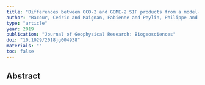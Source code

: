 ```yaml
---
title: "Differences between OCO-2 and GOME-2 SIF products from a model-data fusion perspective"
author: "Bacour, Cedric and Maignan, Fabienne and Peylin, Philippe and Macbean, Natasha and Bastrikov, Vladislav and Joiner, Joanna and Kohler, Philipp and Guanter, Luis and Frankenberg, Christian"
type: "article"
year: 2019
publication: "Journal of Geophysical Research: Biogeosciences"
doi: "10.1029/2018jg004938"
materials: ""
toc: false
---
```


## Abstract

